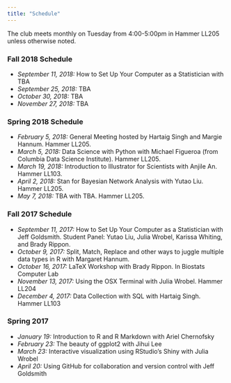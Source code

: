 ```yaml
---
title: "Schedule"
---
```


The club meets monthly on Tuesday from 4:00-5:00pm in Hammer LL205 unless otherwise noted.

### Fall 2018 Schedule

* _September 11, 2018:_ How to Set Up Your Computer as a Statistician with TBA
* _September 25, 2018:_ TBA
* _October 30, 2018:_ TBA
* _November 27, 2018:_ TBA

### Spring 2018 Schedule

* _February 5, 2018:_ General Meeting hosted by Hartaig Singh and Margie Hannum. Hammer LL205.
* _March 5, 2018:_ Data Science with Python with Michael Figueroa (from Columbia Data Science Institute). Hammer LL205.
* _March 19, 2018:_ Introduction to Illustrator for Scientists with Anjile An. Hammer LL103.
* _April 2, 2018:_ Stan for Bayesian Network Analysis with Yutao Liu. Hammer LL205.
* _May 7, 2018:_ TBA with TBA. Hammer LL205.

### Fall 2017 Schedule

* _September 11, 2017:_ How to Set Up Your Computer as a Statistician with Jeff Goldsmith. Student Panel: Yutao Liu, Julia Wrobel, Karissa Whiting, and Brady Rippon.
* _October 9, 2017:_ Split, Match, Replace and other ways to juggle multiple data types in R with Margaret Hannum.
* _October 16, 2017:_ LaTeX Workshop with Brady Rippon. In Biostats Computer Lab
* _November 13, 2017:_ Using the OSX Terminal with Julia Wrobel. Hammer LL204
* _December 4, 2017:_ Data Collection with SQL with Hartaig Singh. Hammer LL103

### Spring 2017

* _January 19:_ Introduction to R and R Markdown with Ariel Chernofsky
* _February 23:_ The beauty of ggplot2 with Jihui Lee
* _March 23:_ Interactive visualization using RStudio's Shiny with Julia Wrobel
* _April 20:_ Using GitHub for collaboration and version control with Jeff Goldsmith